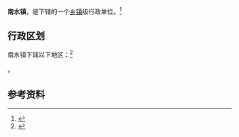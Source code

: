{{中国乡级行政区|44/04/04/101/000}}

'''南水镇'''，是{{PRC admin/fullname|44/04/04/101/000|3}}下辖的一个[[乡镇|乡镇]]级行政单位。<ref>{{PRC admin/ref sgc|{{PRC admin/parent|44/04/04/101/000}}}}</ref>

== 行政区划 ==

南水镇下辖以下地区：<ref>{{PRC admin/ref sgc|44/04/04/101/000}}</ref>

{{PRC admin/children|44/04/04/101/000}}。

== 参考资料 ==

{{reflist}}

{{行政区划小作品}}
{{PRC admin/navcat|44/04/04/101/000}}